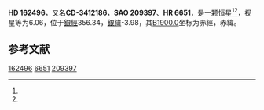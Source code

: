 {{Starbox begin
| name = HD 162496
}}
{{Starbox observe
| epoch = [[J2000.0|J2000.0]]
| constell = {{星座名待查}}<ref name=SIMBAD>{{cite web
 | url=http://simbad.u-strasbg.fr/simbad/sim-id?Ident=HR+6651
 | title=Pulsating variable Star
 | publisher=Centre de Données astronomiques de Strasbourg
 | work=SIMBAD
 | accessdate=2012-07-13
 | archive-date=2016-03-17
 | archive-url=https://web.archive.org/web/20160317210746/http://simbad.u-strasbg.fr/simbad/sim-id?Ident=HR+6651
 | dead-url=no
 }}</ref><ref name=DATA>{{cite web
 | url=http://vizier.u-strasbg.fr/viz-bin/VizieR-5?-out.add=.&-source=5050&-corr=PK=HR&-out.max=9999&HR=6651
 | title=VizieR Detailed Page
 | accessdate=2012-07-13
 | archive-date=2016-03-05
 | archive-url=https://web.archive.org/web/20160305015405/http://vizier.u-strasbg.fr/viz-bin/VizieR-5?-out.add=.&-source=5050&-corr=PK=HR&-out.max=9999&HR=6651
 | dead-url=no
 }}</ref>
| 星官 = 
| ra = {{RA|17|52|49.2}}<ref name=SIMBAD /><ref name=DATA />
| dec = {{DEC|-34|6|51}}<ref name=SIMBAD /><ref name=DATA />
| appmag_v = 6.06<ref name=SIMBAD /><ref name=DATA />
}}
{{Starbox character
| class = K1III<ref name=SIMBAD /><ref name=DATA />
| b-v = 1.23<ref name=SIMBAD /><ref name=DATA />
| u-b = <ref name=SIMBAD /><ref name=DATA />
| r-i = <ref name=SIMBAD /><ref name=DATA />
| variable = 
}}
{{Starbox astrometry
| radial_v = 
| prop_mo_ra = -15
| parallax = 
| p_error = 
}}
{{Starbox catalog
| names =CD-3412186，[[SAO星表|SAO]] 209397，[[HD星表|HD]] 162496，[[HR星表|HR]] 6651}}
{{Starbox reference |Simbad=HR+6651}}
{{Starbox end}}

'''HD 162496'''，又名'''CD-3412186'''，'''SAO 209397'''、'''HR 6651'''，是一颗恒星<ref name=SIMBAD /><ref name=DATA />，视星等为6.06，位于[[銀道座標系|銀經]]356.34，[[銀道座標系|銀緯]]-3.98，其[[B1900.0|B1900.0]]坐标为赤經{{RA|17|46|11.4}}，赤緯{{DEC|-34|-3.98|21}}。

== 参考文献 ==
{{reflist}}

{{star-stub}}

[[Category:HD和HDE天體|162496]]
[[Category:HR天體|6651]]
[[Category:SAO天體|209397]]